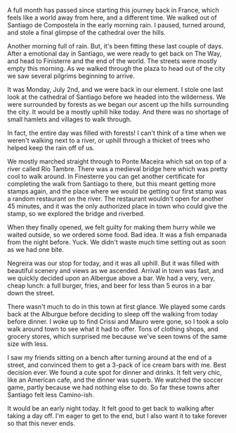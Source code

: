 A full month has passed since starting this journey back in France, which feels
like a world away from here, and a different time. We walked out of Santiago de
Compostela in the early morning rain. I paused, turned around, and stole a final
glimpse of the cathedral over the hills.

<Stats miles="13.6" steps="38692" />

Another morning full of rain. But, it's been fitting these last couple of days.
After a emotional day in Santiago, we were ready to get back on The Way, and
head to Finisterre and the end of the world. The streets were mostly empty this
morning. As we walked through the plaza to head out of the city we saw several
pilgrims beginning to arrive.

It was Monday, July 2nd, and we were back in our element. I stole one last look
at the cathedral of Santiago before we headed into the wilderness. We were
surrounded by forests as we began our ascent up the hills surrounding the city.
It would be a mostly uphill hike today. And there was no shortage of small
hamlets and villages to walk through.

In fact, the entire day was filled with forests! I can't think of a time when we
weren't walking next to a river, or uphill through a thicket of trees who helped
keep the rain off of us.

We mostly marched straight through to Ponte Maceira which sat on top of a river
called Río Tambre. There was a medieval bridge here which was pretty cool to
walk around. In Finesterre you can get another certificate for completing the
walk from Santiago to there, but this meant getting more stamps again, and the
place where we would be getting our first stamp was a random restaurant on the
river. The restaurant wouldn't open for another 45 minutes, and it was the only
authorized place in town who could give the stamp, so we explored the bridge
and riverbed.

When they finally opened, we felt guilty for making them hurry while we waited
outside, so we ordered some food. Bad idea. It was a fish empanada from the
night before. Yuck. We didn't waste much time setting out as soon as we had one
bite.

Negreira was our stop for today, and it was all uphill. But it was filled with
beautiful scenery and views as we ascended. Arrival in town was fast, and we
quickly decided upon an Albergue above a bar. We had a very, very, cheap lunch:
a full burger, fries, and beer for less than 5 euros in a bar down the street.

There wasn't much to do in this town at first glance. We played some cards back
at the Alburgue before deciding to sleep off the walking from today before dinner.
I woke up to find Crissi and Mauro were gone, so I took a solo walk around town
to see what it had to offer. Tons of clothing shops, and grocery stores, which
surprised me because we've seen towns of the same size with less.

I saw my friends sitting on a bench after turning around at the end of a street,
and convinced them to get a 3-pack of ice cream bars with me. Best decision ever.
We found a cute spot for dinner and drinks. It felt very chic, like an American
cafe, and the dinner was superb. We watched the soccer game, partly because we
had nothing else to do. So far these towns after Santiago felt less Camino-ish.

It would be an early night today. It felt good to get back to walking after
taking a day off. I'm eager to get to the end, but I also want it to take
forever so that this never ends.
